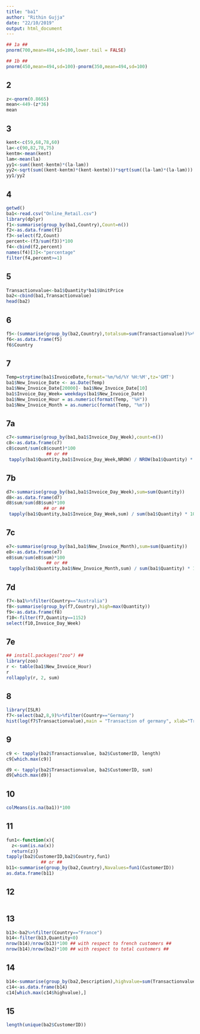 ---
title: "ba1"
author: "Rithin Gujja"
date: "22/10/2019"
output: html_document
---
```{r}
## 1a ##
pnorm(700,mean=494,sd=100,lower.tail = FALSE)

## 1b ##
pnorm(450,mean=494,sd=100)-pnorm(350,mean=494,sd=100)
```
## 2 ##
```{r}
z<-qnorm(0.8665)
mean<-449-(z*36)
mean
```
## 3 ##
```{r}
kent<-c(59,68,78,60)
la<-c(90,82,78,75)
kentm<-mean(kent)
lam<-mean(la)
yy1<-sum((kent-kentm)*(la-lam))
yy2<-sqrt(sum((kent-kentm)*(kent-kentm)))*sqrt(sum((la-lam)*(la-lam)))
yy1/yy2
```
## 4 ##
```{r}
getwd()
ba1<-read.csv("Online_Retail.csv")
library(dplyr)
f1<-summarise(group_by(ba1,Country),Count=n())
f2<-as.data.frame(f1)
f3<-select(f2,Count)
percent<-(f3/sum(f3))*100
f4<-cbind(f2,percent)
names(f4)[3]<-"percentage"
filter(f4,percent>=1)
```
## 5 ##
```{r}
Transactionvalue<-ba1$Quantity*ba1$UnitPrice
ba2<-cbind(ba1,Transactionvalue)
head(ba2)
```
## 6 ##
```{r}
f5<-(summarise(group_by(ba2,Country),totalsum=sum(Transactionvalue))%>%filter(totalsum>130000))
f6<-as.data.frame(f5)
f6$Country

```
## 7 ##
```{r}
Temp=strptime(ba1$InvoiceDate,format='%m/%d/%Y %H:%M',tz='GMT')
ba1$New_Invoice_Date <- as.Date(Temp)
ba1$New_Invoice_Date[20000]- ba1$New_Invoice_Date[10]
ba1$Invoice_Day_Week= weekdays(ba1$New_Invoice_Date)
ba1$New_Invoice_Hour = as.numeric(format(Temp, "%H"))
ba1$New_Invoice_Month = as.numeric(format(Temp, "%m"))

```
## 7a ##
```{r}
c7<-summarise(group_by(ba1,ba1$Invoice_Day_Week),count=n())
c8<-as.data.frame(c7)
c8$count/sum(c8$count)*100
               ## or ##
 tapply(ba1$Quantity,ba1$Invoice_Day_Week,NROW) / NROW(ba1$Quantity) * 100

```
## 7b ##
```{r}
d7<-summarise(group_by(ba1,ba1$Invoice_Day_Week),sum=sum(Quantity))
d8<-as.data.frame(d7)
d8$sum/sum(d8$sum)*100
              ## or ##
 tapply(ba1$Quantity,ba1$Invoice_Day_Week,sum) / sum(ba1$Quantity) * 100

```
## 7c ##
```{r}
e7<-summarise(group_by(ba1,ba1$New_Invoice_Month),sum=sum(Quantity))
e8<-as.data.frame(e7)
e8$sum/sum(e8$sum)*100
               ## or ##
 tapply(ba1$Quantity,ba1$New_Invoice_Month,sum) / sum(ba1$Quantity) * 100

```
## 7d ##
```{r}
f7<-ba1%>%filter(Country=="Australia")
f8<-summarise(group_by(f7,Country),high=max(Quantity))
f9<-as.data.frame(f8)
f10<-filter(f7,Quantity==1152)
select(f10,Invoice_Day_Week)
```
## 7e ##
```{r}
## install.packages("zoo") ##
library(zoo)
r <- table(ba1$New_Invoice_Hour)
r
rollapply(r, 2, sum)
```
## 8 ##
```{r}
library(ISLR)
f7<-select(ba2,8,9)%>%filter(Country=="Germany")
hist(log(f7$Transactionvalue),main = "Transaction of germany", xlab="Transaction values",col = "blue")
```




## 9 ##
```{r}
c9 <- tapply(ba2$Transactionvalue, ba2$CustomerID, length)
c9[which.max(c9)]

d9 <- tapply(ba2$Transactionvalue, ba2$CustomerID, sum)
d9[which.max(d9)]
```
## 10 ##
```{r}
colMeans(is.na(ba1))*100
```
## 11 ##
```{r}
fun1<-function(x){
  z<-sum(is.na(x))
  return(z)}
tapply(ba2$CustomerID,ba2$Country,fun1)
             ## or ##
b11<-summarise(group_by(ba2,Country),Navalues=fun1(CustomerID))
as.data.frame(b11)
```
## 12 ##
```{r}

```
## 13 ##
```{r}
b13<-ba2%>%filter(Country=="France")
b14<-filter(b13,Quantity<0)
nrow(b14)/nrow(b13)*100 ## with respect to french customers ##
nrow(b14)/nrow(ba2)*100 ## with respect to total customers ##
```
## 14 ##
```{r}
b14<-summarise(group_by(ba2,Description),highvalue=sum(Transactionvalue))
c14<-as.data.frame(b14)          
c14[which.max(c14$highvalue),]
```
## 15 ##
```{r}
length(unique(ba2$CustomerID))
```

